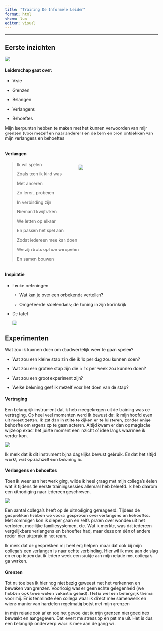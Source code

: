 ```yaml
---
title: "Training De Informele Leider"
format: html
theme: lux
editor: visual
---
```


------------------------------------------------------------------------

## Eerste inzichten

![](storing.png)

#### Leiderschap gaat over:

-   Visie

-   Grenzen

-   Belangen

-   Verlangens

-   Behoeftes

Mijn leerpunten hebben te maken met het kunnen verwoorden van mijn grenzen (voor mezelf en naar anderen) en de kern en bron ontdekken van mijn verlangens en behoeftes.

::: {style="display: flex; flex-wrap: wrap"}
::: {style="column-width: 200px;"}
#### Verlangen

> Ik wil spelen
>
> Zoals toen ik kind was
>
> Met anderen
>
> Zo leren, proberen
>
> In verbinding zijn
>
> Niemand kwijtraken
>
> We letten op elkaar
>
> En passen het spel aan
>
> Zodat iedereen mee kan doen
>
> We zijn trots op hoe we spelen
>
> En samen bouwen
:::

::: {style="margin-top: 50px;"}
![](jip.jpeg)
:::
:::

#### Inspiratie

-   Leuke oefeningen

    -   Wat kan je over een onbekende vertellen?

    -   Omgekeerde stoelendans; de koning in zijn koninkrijk

-   De tafel

    ![](tafel.png)

## Experimenten

Wat zou ik kunnen doen om daadwerkelijk weer te gaan spelen?

-   Wat zou een kleine stap zijn die ik 1x per dag zou kunnen doen?

-   Wat zou een grotere stap zijn die ik 1x per week zou kunnen doen?

-   Wat zou een groot experiment zijn?

-   Welke beloning geef ik mezelf voor het doen van de stap?

#### Vertraging

Een belangrijk instrument dat ik heb meegekregen uit de training was de vertraging. Op heel veel momenten werd ik bewust dat ik mijn hoofd even uit moest zetten. Ik zat dan in stilte te kijken en te luisteren, zonder enige behoefte om ergens op te gaan acteren. Altijd kwam er dan op magische wijze op exact het juiste moment een inzicht of idee langs waarmee ik verder kon.

![](gandalf.jpg)

Ik merk dat ik dit instrument bijna dagelijks bewust gebruik. En dat het altijd werkt, wat op zichzelf een beloning is.

#### Verlangens en behoeftes

Toen ik weer aan het werk ging, wilde ik heel graag met mijn collega's delen wat ik tijdens de eerste trainingsessie's allemaal heb beleefd. Ik heb daarom een uitnodiging naar iedereen geschreven.

![](brief.png)

Een aantal collega's heeft op de uitnodiging gereageerd. Tijdens de gesprekken hebben we vooral gesproken over verlangens en behoeftes. Met sommigen kon ik dieper gaan en zelfs praten over wonden uit het verleden, moeilijke familiesystemen, etc. Wat ik merkte, was dat iedereen vergelijkbare verlangens en behoeftes had, maar deze om één of andere reden niet uitsprak in het team.

Ik merk dat de gesprekken mij heel erg helpen, maar dat ook bij mijn collega's een verlangen is naar echte verbinding. Hier wil ik mee aan de slag en er op letten dat ik iedere week een stukje aan mijn relatie met collega's ga werken.

#### Grenzen

Tot nu toe ben ik hier nog niet bezig geweest met het verkennen en bewaken van grenzen. Voorlopig was er geen echte gelegenheid (we hebben ook twee weken vakantie gehad). Het is wel een belangrijk thema voor mij. Er is tenminste één collega waar ik direct mee samenwerk en wiens manier van handelen regelmatig botst met mijn grenzen.

In mijn relatie ook af en toe het gevoel dat ik mijn grenzen niet goed heb bewaakt en aangegeven. Dat levert me stress op en put me uit. Het is dus een belangrijk onderwerp waar ik mee aan de gang wil.

